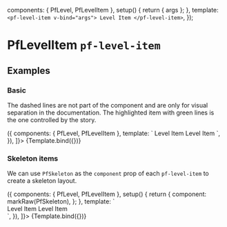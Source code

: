 

  components: { PfLevel, PfLevelItem },
  setup() {
    return { args };
  },
  template: `
    <pf-level-item v-bind="args">
      Level Item
    </pf-level-item>
  `,
});


<Meta title="Layouts/Level Item" component={PfLevelItem} subcomponents={{PfLevel}} />

# PfLevelItem `pf-level-item`

## Examples

### Basic

The dashed lines are not part of the component and are only for visual separation in the documentation. The highlighted item with green lines is the one controlled by the story.

<Canvas>
  <Story
    name="Basic"
    decorators={[
      () => ({
        components: { PfLevel, PfLevelItem },
        template: `
          <pf-level gutter class="docs-layout-outline" style="height: 300px">
            <pf-level-item>Level Item</pf-level-item>
            <story style="border-color: var(--pf-global--palette--green-300)" />
            <pf-level-item>Level Item</pf-level-item>
          </pf-level>
        `,
      }),
    ]}>
    {Template.bind({})}
  </Story>
</Canvas>

<ArgsTable story="Basic" />

### Skeleton items

We can use `PfSkeleton` as the `component` prop of each `pf-level-item` to create a skeleton layout.

<Canvas>
  <Story
    name="Skeleton items"
    args={{
      component: PfSkeleton,
      width: '15%',
    }}
    decorators={[
      () => ({
        components: { PfLevel, PfLevelItem },
        setup() {
          return {
            component: markRaw(PfSkeleton),
          };
        },
        template: `
          <!-- storybook wants to transform the root element to a skeleton itself, so we give it a div to play with -->
          <div>
            <pf-level gutter style="height: 300px">
              <pf-level-item width="15%" :component="component">Level Item</pf-level-item>
              <story style="border-color: var(--pf-global--palette--green-300)" />
              <pf-level-item width="15%" :component="component">Level Item</pf-level-item>
            </pf-level>
          </div>
        `,
      }),
    ]}>
    {Template.bind({})}
  </Story>
</Canvas>
